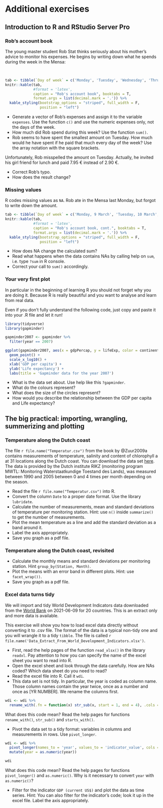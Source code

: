 # Additional exercises

## Introduction to R and RStudio Server Pro

### Rob's account book {#rob1}

The young master student Rob Stat thinks seriously about his mother's advice to monitor his expenses. He begins by writing down what he spends during the week in the Mensa:

<br>

```r

tab <- tibble(`Day of week` = c('Monday', 'Tuesday', 'Wednesday', 'Thrusday', 'Friday'), `Amount spent (€)` = c(2.57, 2.90, 2.73, 3.23, 3.90))
knitr::kable(tab, 
             #format = 'latex',
             caption = "Rob's account book", booktabs = T,
             format.args = list(decimal.mark = '.')) %>%
  kable_styling(bootstrap_options = "striped", full_width = F,
                position = "left")
```


- Generate a vector of Rob's expenses and assign it to the variable `expenses`. Use the function `c()` and use the numeric expenses only, not the days of the week.
- How much did Rob spend during this week? Use the function `sum()`.
- Rob seems to have spent the smallest amount on Tuesday. How much would he have spent if he paid that much every day of the week? Use the array notation with the square brackets.

Unfortunately, Rob misspelled the amount on Tuesday. Actually, he invited his girl friend for lunch and paid 7.95 € instead of 2.90 €.

- Correct Rob's typo.
- How does the result change?

### Missing values {#rob2}

R codes missing values as `NA`. Rob ate in the Mensa last Monday, but forgot to write down the amount.

```r

tab <- tibble(`Day of week` = c('Monday, 9 March', 'Tuesday, 10 March', 'Wednesday, 11 March', 'Thrusday, 12 March', 'Friday, 13 March', 'Monday, 16 March'), `Amount spent (€)` = c(2.57, 2.90, 2.73, 3.23, 3.90, NA))
knitr::kable(tab, 
             #format = 'latex',
             caption = "Rob's account book, cont.", booktabs = T,
             format.args = list(decimal.mark = '.')) %>%
  kable_styling(bootstrap_options = "striped", full_width = F,
                position = "left")
```

- How does NA change the calculated sum?
- Read what happens when the data contains NAs by calling help on `sum`, i.e. type `?sum` in R console.
- Correct your call to `sum()` accordingly.

### Your very first plot {#firstplot}
In particular in the beginning of learning R you should not forget why you are doing it. Because R is really beautiful and you want to analyse and learn from real data. 

Even if you don't fully understand the following code, just copy and paste it into your .R file and let it run!

```r
library(tidyverse)
library(gapminder)

gapminder2007 <- gapminder %>% 
  filter(year == 2007)

ggplot(gapminder2007, aes(x = gdpPercap, y = lifeExp, color = continent, size = pop)) +
  geom_point() +
  scale_x_log10() +
  xlab('GDP per capita') +
  ylab('Life expectancy') +
  labs(title = 'Gapminder data for the year 2007')
```

- What is the data set about. Use help like this `?gapminder`.
- What do the colours represent?
- What does the size of the circles represent?
- How would you describe the relationship between the GDP per capita and Life expectancy?

## The big practical: importing, wrangling, summerizing and plotting 

### Temperature along the Dutch coast
The file `r file.name("Temperatur.csv")` from the book by @Zuur2009a contains measurements of temperature, salinity and content of chlorophyll a at 31 locations along the Dutch coast. You can download the data set [here](https://highstat.com/index.php/a-beginner-s-guide-to-r). The data is provided by the Dutch institute RIKZ (monitoring program MWTL: Monitoring Waterstaatkundige Toestand des Lands), was measured between 1990 and 2005 between 0 and 4 times per month depending on the season. 

- Read the file `r file.name("Temperatur.csv")` into R.
- Convert the column `Date` to a proper date format. Use the library `lubridate`.
- Calculate the number of measurements, mean and standard deviations of temperature per monitoring station. Hint: use `n()` inside `summarize()` to get the number of measurements.
- Plot the mean temperature as a line and add the standard deviation as a band around it.
- Label the axis appropriately.
- Save you graph as a pdf file.


### Temperature along the Dutch coast, revisited
- Calculate the monthly means and standard deviations per monitoring station. Hint `group_by(Station, Month)`.
- Plot the means with an error band in different plots. Hint: use `facet_wrap())`.
- Save you graph as a pdf file.


### Excel data turns tidy
We will import and tidy World Development Indicators data downloaded from the [World Bank](https://databank.worldbank.org/source/world-development-indicators/preview/on#) on 2021-06-09 for 20 countries. This is an extract only and more data is available.

This exercise will show you how to load excel data directly without converting it to .csv file. The format of the data is a typical non-tidy one and you will wrangle it to a tidy `tibble`. The file is called `r file.name('Data_Extract_From_World_Development_Indicators.xlsx')`.

- First, read the help pages of the function `read_xlsx()` in the library `readxl`. Pay attention to how you can specify the name of the excel sheet you want to read into R.
- Open the excel sheet and look through the data carefully. How are NAs coded? Which data sheet do you need to read?
- Read the excel file into R. Call it `wdi`.
- This data set is not tidy. In particular, the year is coded as column name. Those column names contain the year twice, once as a number and once as [YR NUMBER]. We rename the columns first.
```r
wdi <- wdi %>% 
  rename_with(.fn = function(x) str_sub(x, start = 1, end = 4), .cols = starts_with('20'))
```

What does this code mean? Read the help pages for functions `rename_with()`, `str_sub()` and `starts_with()`.

- Pivot the data set to a tidy format: variables in columns and measurements in rows. Use `pivot_longer`.
```r
wdi <- wdi %>%
  pivot_longer(names_to = 'year', values_to = 'indicator_value', cols = starts_with('20')) %>% 
  mutate(year = as.numeric(year))

wdi
```

  What does this code mean? Read the help pages for functions `pivot_longer()` and `as.numeric()`.
  Why is it necessary to convert `year` with `as.numeric()`?

- Filter for the indicator `GDP (current US$)` and plot the data as time series. Hint: You can also filter for the indicator's code; look it up in the excel file. Label the axis appropriately.